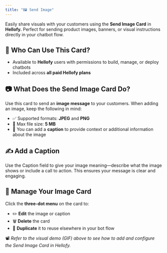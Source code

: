 ```yaml
---
title: "🖼️ Send Image"
---
```


Easily share visuals with your customers using the **Send Image Card** in **Hellofy.** Perfect for sending product images, banners, or visual instructions directly in your chatbot flow.

## 👥 Who Can Use This Card?

- Available to **Hellofy** users with permissions to build, manage, or deploy chatbots
- Included across **all paid Hellofy plans**

## 📷 What Does the Send Image Card Do?

Use this card to send an **image message** to your customers.
When adding an image, keep the following in mind:
- ✅ Supported formats: **JPEG** and **PNG**
- 📏 Max file size: **5 MB**
- 📝 You can add a **caption** to provide context or additional information about the image

## ✍️ Add a Caption

Use the Caption field to give your image meaning—describe what the image shows or include a call to action. This ensures your message is clear and engaging.

<DefaultVector />

## 🔁 Manage Your Image Card

Click the **three-dot menu** on the card to:
- ✏️ **Edit** the image or caption
- 🗑️ **Delete** the card
- 📄 **Duplicate** it to reuse elsewhere in your bot flow

<DefaultVector />

📽️ _Refer to the visual demo (GIF) above to see how to add and configure the Send Image Card in Hellofy._
